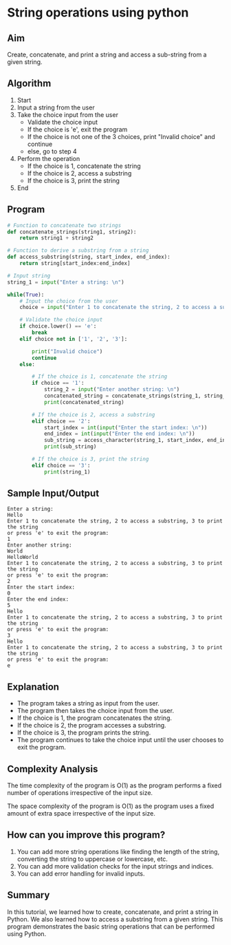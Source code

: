 # String operations using python

## Aim

Create, concatenate, and print a string and access a sub-string from a given string.

## Algorithm

1. Start
2. Input a string from the user
3. Take the choice input from the user
    * Validate the choice input
    * If the choice is 'e', exit the program
    * If the choice is not one of the 3 choices, print "Invalid choice" and continue
    * else, go to step 4
4. Perform the operation
    * If the choice is 1, concatenate the string
    * If the choice is 2, access a substring
    * If the choice is 3, print the string
5. End

## Program

```python filename="string_operations.py" copy showLineNumbers
# Function to concatenate two strings
def concatenate_strings(string1, string2):
    return string1 + string2

# Function to derive a substring from a string
def access_substring(string, start_index, end_index):
    return string[start_index:end_index]

# Input string
string_1 = input("Enter a string: \n")

while(True):
    # Input the choice from the user
    choice = input("Enter 1 to concatenate the string, 2 to access a substring, 3 to print the string \nor press 'e' to exit the program: \n")

    # Validate the choice input
    if choice.lower() == 'e':
        break
    elif choice not in ['1', '2', '3']:

        print("Invalid choice")
        continue
    else:

        # If the choice is 1, concatenate the string
        if choice == '1':
            string_2 = input("Enter another string: \n")
            concatenated_string = concatenate_strings(string_1, string_2)
            print(concatenated_string)

        # If the choice is 2, access a substring
        elif choice == '2':
            start_index = int(input("Enter the start index: \n"))
            end_index = int(input("Enter the end index: \n"))
            sub_string = access_character(string_1, start_index, end_index)
            print(sub_string)

        # If the choice is 3, print the string
        elif choice == '3':
            print(string_1)

```
## Sample Input/Output

```plaintext
Enter a string:
Hello
Enter 1 to concatenate the string, 2 to access a substring, 3 to print the string
or press 'e' to exit the program:
1
Enter another string:
World
HelloWorld
Enter 1 to concatenate the string, 2 to access a substring, 3 to print the string
or press 'e' to exit the program:
2
Enter the start index:
0
Enter the end index:
5
Hello
Enter 1 to concatenate the string, 2 to access a substring, 3 to print the string
or press 'e' to exit the program:
3
Hello
Enter 1 to concatenate the string, 2 to access a substring, 3 to print the string
or press 'e' to exit the program:
e
```
## Explanation

* The program takes a string as input from the user.
* The program then takes the choice input from the user.
* If the choice is 1, the program concatenates the string.
* If the choice is 2, the program accesses a substring.
* If the choice is 3, the program prints the string.
* The program continues to take the choice input until the user chooses to exit the program.

## Complexity Analysis

The time complexity of the program is O(1) as the program performs a fixed number of operations irrespective of the input size.

The space complexity of the program is O(1) as the program uses a fixed amount of extra space irrespective of the input size.

## How can you improve this program?

1. You can add more string operations like finding the length of the string, converting the string to uppercase or lowercase, etc.
2. You can add more validation checks for the input strings and indices.
3. You can add error handling for invalid inputs.

## Summary

In this tutorial, we learned how to create, concatenate, and print a string in Python. We also learned how to access a substring from a given string. This program demonstrates the basic string operations that can be performed using Python.
